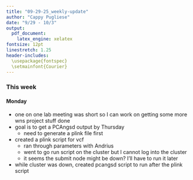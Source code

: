 ```yaml
---
title: "09-29-25_weekly-update"
author: "Cappy Pugliese"
date: "9/29 - 10/3"
output: 
  pdf_document:
    latex_engine: xelatex
fontsize: 12pt
linestretch: 1.25
header-includes:
  \usepackage{fontspec}
  \setmainfont{Courier}
---
```


### This week
#### Monday
- one on one lab meeting was short so I can work on getting some more wns project stuff done
- goal is to get a PCAngsd output by Thursday
  - need to generate a plink file first
- created a plink script for vcf
  - ran through parameters with Andrius
  - went to go run script on the cluster but I cannot log into the cluster
  - it seems the submit node might be down? I'll have to run it later
- while cluster was down, created pcangsd script to run after the plink script